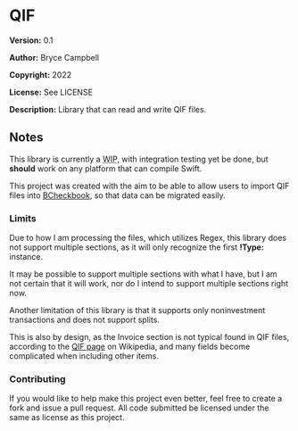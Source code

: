 =QIF=

'''Version:''' 0.1

'''Author:''' Bryce Campbell

'''Copyright:''' 2022

'''License:''' See LICENSE

'''Description:''' Library that can read and write QIF files.

==Notes==

This library is currently a <abbr title="work in progress">WIP</abbr>, 
with integration testing yet be done, but 
<strong>should</strong> work on any platform that can compile Swift.

This project was created with the aim to be able to allow users 
to import QIF files into 
<a href="https://github.com/bryceac/BCheckbook">BCheckbook</a>, 
so that data can be migrated easily.

===Limits===

Due to how I am processing the files, which utilizes Regex, 
this library does not support multiple sections, 
as it will only recognize the first <strong>!Type:</strong> instance.

It may be possible to support multiple sections with what I have, 
but I am not certain that it will work, 
nor do I intend to support multiple sections right now.

Another limitation of this library is that 
it supports only noninvestment transactions and does not support splits.

This is also by design, 
as the Invoice section is not typical found in QIF files, 
according to the 
<a href="https://en.wikipedia.org/wiki/Quicken_Interchange_Format">QIF page</a> 
on Wikipedia, and many fields become complicated when including other items.

===Contributing===

If you would like to help make this project even better, 
feel free to create a fork and issue a pull request. 
All code submitted be licensed under the same as license as 
this project.